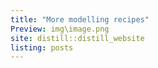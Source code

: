 ```yaml
---
title: "More modelling recipes"
Preview: img\image.png
site: distill::distill_website
listing: posts
---
```





